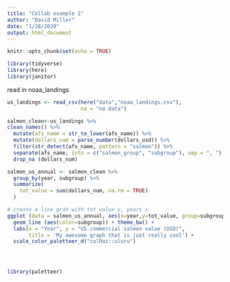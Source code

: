 ```yaml
---
title: "Collab example 2"
author: "David Miller"
date: "1/28/2020"
output: html_document
---
```


```r
knitr::opts_chunk$set(echo = TRUE)
```

```r
library(tidyverse)
library(here)
library(janitor)
```
read in noaa_landings
```r
us_landings <- read_csv(here("data","noaa_landings.csv"),
                        na = "no data")
```

```r
salmon_clean<-us_landings %>%
clean_names() %>%
  mutate(afs_name = str_to_lower(afs_name)) %>%
  mutate(dollars_num = parse_number(dollars_usd)) %>%
  filter(str_detect(afs_name, pattern = "salmon")) %>%
  separate(afs_name, into = c("salmon_group", "subgroup"), sep = ", ")  %>%
  drop_na (dollars_num)
```
```r
salmon_us_annual <- salmon_clean %>%
  group_by(year, subgroup) %>%
  summarize(
    tot_value = sum(dollars_num, na.rm = TRUE)
  )

# create a line grah with tot value y, years x
ggplot (data = salmon_us_annual, aes(x=year,y=tot_value, group=subgroup)) + 
  geom_line (aes(color=subgroup)) + theme_bw() +
  labs(x = "Year", y = "US commercial salmon value (USD)",
       title = 'My awesome graph that is just really cool') +
  scale_color_paletteer_d("colRoz::uluru")





```
```r
library(paletteer)
```

